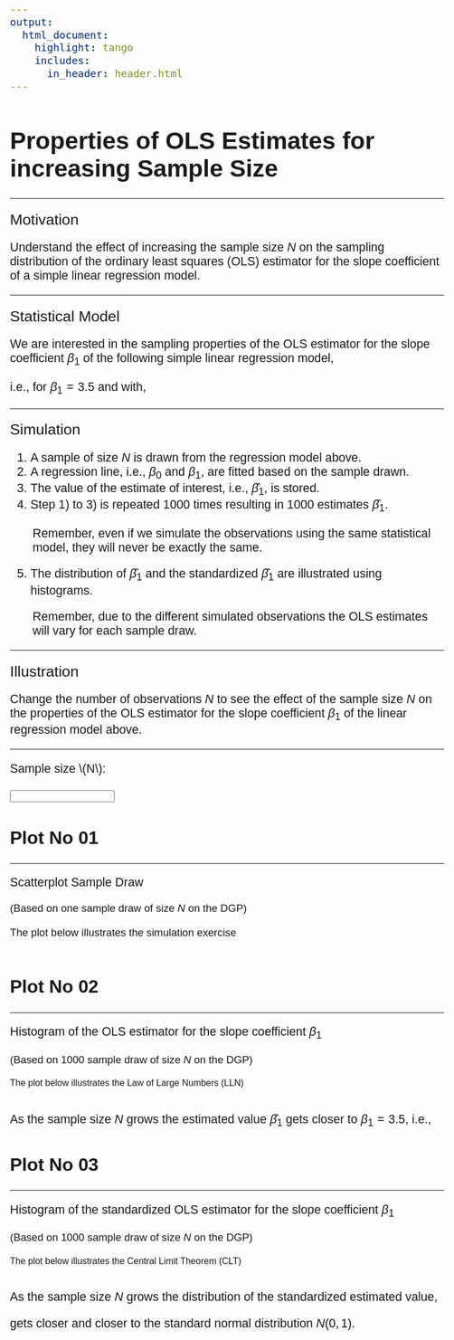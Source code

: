 ```yaml
---
output:
  html_document:
    highlight: tango
    includes:
      in_header: header.html
---
```


<!--..........................................................................-->
<!--..........................................................................-->

<style>

body{
  font-family: Helvetica;
  font-size: 16pt;
}

/* UoH logo */
.logos {
 background-color: #003f75;
 color: white;
 font-family: Arial Nova Cond Light;
 font-size: 24pt;
}



/* Slider input */
/* https://developer.mozilla.org/en-US/docs/Web/HTML/Element/input/range */
datalist {
  display: flex;
  flex-direction: column;
  justify-content: space-between;
  writing-mode: vertical-lr;
  width: 1000px;
}

input[type="range"] {
  width: 1000px;
}





.slider.slider-horizontal{
  /* width:400px; sample value - set it as you like*/
  width:100%; /* sample value - set it as you like*/
}

/*
.jumbotron{
  margin-top:20px;
}
*/

div#top.jumbotron{
  margin-top:100px;
}

</style>

<!--..........................................................................-->
<!--..........................................................................-->

# Properties of OLS Estimates for increasing Sample Size {.tabset .tabset-pills}

<hr>

<!--..........................................................................-->
<span style="font-size: 20pt">Motivation</span>

Understand the effect of increasing the sample size $N$ on the sampling distribution of the ordinary least squares (OLS) estimator for the slope coefficient of a simple linear regression model.

<hr>
  
<!--..........................................................................-->
<span style="font-size: 20pt">Statistical Model</span>

<!-- This illustrations shows the sampling properties of the OLS estimator for the slope coefficient $\beta_1$ of the following linear regression model -->

We are interested in the sampling properties of the OLS estimator for the slope coefficient $\beta_1$ of the following simple linear regression model,

\begin{align}
Y_i &= -2 + 3.5 X_i + u_i,
\end{align}

i.e., for $\beta_1 = 3.5$ and with,

\begin{align}
X_i &\sim N\left(0,10\right), \\
u_i &\sim N\left(0,10\right).
\end{align}

<!-- Change the number of observations $N$ to see the effect of the sample size $N$ on the properties of the OLS estimator for the slope coefficient $\beta_1$ of the linear regression model above. -->

<hr>

<!--..........................................................................-->
<span style="font-size: 20pt">Simulation</span>

1) A sample of size $N$ is drawn from the regression model above.
2) A regression line, i.e., $\beta_0$ and $\beta_1$, are fitted based on the sample drawn.
3) The value of the estimate of interest, i.e., $\widehat{\beta}_1$, is stored.
4) Step 1) to 3) is repeated $1000$ times resulting in $1000$ estimates $\widehat{\beta}_1$.

<p style="margin-left: 40px;">Remember, even if we simulate the observations using the same statistical model, they will never be exactly the same.<p>

5) The distribution of $\widehat{\beta}_1$ and the standardized $\widehat{\beta}_1$ are illustrated using histograms.

<p style="margin-left: 40px;">Remember, due to the different simulated observations the OLS estimates will vary for each sample draw.<p>

<hr>

<!--..........................................................................-->
<span style="font-size: 20pt">Illustration</span>

Change the number of observations $N$ to see the effect of the sample size $N$ on the properties of the OLS estimator for the slope coefficient $\beta_1$ of the linear regression model above.

<hr>



````{=html}

<div class="container">

  <div class="row">
  
    <div class="col-sm-4">
    
      <div class="jumbotron">
      
        <!--..........................................................................-->
        <!-- <span style="font-size: 20pt">Sample Size</span> -->

        <!-- <span style='font-size: 16pt;'>Change the sample size \(N\) using the slider:</span> -->
        
        <span style='font-size: 16pt;'>Sample size \(N\):</span>
        
        <br>
        
        <br>
        
        <!-- <h3>Change Parameters</h3> -->
        
        <input id="ex6" type="text" data-slider-min="1" data-slider-max="100" data-slider-step="1" data-slider-value="10"/>
        
      </div>
      
    </div>
    
    <div class="col-sm-8">

      <div class="jumbotron">
      
        <!-- <h3>Check the Effects</h3> -->
        
        <!-- <img src="plot_01_N10.svg" alt="" id="img01"> -->
        
````        



<!--..........................................................................-->
## Plot No 01

<hr>

<span style="font-size: 16pt">Scatterplot Sample Draw</span>

<span style='font-size: 14pt;'>(Based on one sample draw of size $N$ on the DGP)</span>

<span style='font-size: 14pt;'>The plot below illustrates the simulation exercise</span>

<!-- <span style='font-size: 12pt;'>The plot below illustrates the simulation exercise</span> -->

<center>
  
  <img src="plot_01_N10.svg" alt="" id="img01">
  
</center>

<!-- Monte Carlo Experiment: -->

<!-- <span style='font-size: 16pt; text-decoration: underline'>Monte Carlo Experiment</span><span style='font-size: 16pt'>:</span> -->

<!-- 1) A sample of size $N$ is drawn from the DGP. -->
<!-- 2) A regression line, i.e., $\beta_0$ and $\beta_1$, is fitted based on the sample. -->
<!-- 3) The value of estimate, i.e., $\widehat{\beta}_1$ is stored. -->
<!-- 4) Step 1)-3) is repeated $1000$ times resulting in $1000$ estimates $\widehat{\beta}_1$. -->
<!-- 5) The distribution of $\widehat{\beta}_1$ are illustrated using histograms (see Plot No 02 and No 03). -->



<!--..........................................................................-->
## Plot No 02

<hr>

<span style='font-size: 16pt;'>Histogram of the OLS estimator for the slope coefficient $\beta_1$</span>

<span style='font-size: 14pt;'>(Based on 1000 sample draw of size $N$ on the DGP)</span>

<span style='font-size: 12pt;'>The plot below illustrates the Law of Large Numbers (LLN)</span>

<center>
  
  <img src="plot_02_N10.svg" alt="" id="img02">
  
</center>

As the sample size $N$ grows the estimated value $\widehat{\beta}_1$ gets closer to $\beta_1=3.5$, i.e.,

\begin{align*}
\widehat{\beta}_1 \overset{p}{\to} \beta_1 .
\end{align*}



<!--..........................................................................-->
## Plot No 03

<hr>

<span style='font-size: 16pt;'>Histogram of the standardized OLS estimator for the slope coefficient $\beta_1$</span>

<span style='font-size: 14pt;'>(Based on 1000 sample draw of size $N$ on the DGP)</span>

<span style='font-size: 12pt;'>The plot below illustrates the Central Limit Theorem (CLT)</span>

<center>

  <img src="plot_03_N10.svg" alt="" id="img03">
  
</center>

<!-- As the sample size $N$ grows the distribution of the standardized estimated value $\widehat{\beta}_1$ gets closer to the standard normal distribution $N\left(0, 1\right)$. -->

As the sample size $N$ grows the distribution of the standardized estimated value, 

\begin{align*}
z_{\widehat{\beta}_1} = \frac{\widehat{\beta}_1^* - \beta_1}{\sigma_{\widehat{\beta_1}}},
\end{align*}

gets closer and closer to the standard normal distribution $N\left(0, 1\right)$.

<!-- \begin{align*} -->
<!-- \widehat{\beta}_1 \overset{d}{\to} N\left(\beta_1 , \sigma_{\widehat{\beta}_1}^{2} \right). -->
<!-- \end{align*} -->

      
        
````{=html}        
        
      </div>

    </div>
    
  </div>
  
</div>

````















<!--..........................................................................-->
<!--..........................................................................--> 
<!-- THIS IS THE END --> 

<!-- Include script -->
<script src="https://cdnjs.cloudflare.com/ajax/libs/bootstrap-slider/10.0.0/bootstrap-slider.min.js"></script>
<script>

//var slider = new Slider("#ex6", {
//  tooltip: 'always'
//});

var slider = new Slider("#ex6", { tooltip: 'always' });
slider.on("slide", function(sliderValue) {
//document.getElementById("ex6SliderVal").textContent = sliderValue;
document.getElementById("img01").setAttribute("src", "plot_01_N" + sliderValue + ".svg");
document.getElementById("img02").setAttribute("src", "plot_02_N" + sliderValue + ".svg");
document.getElementById("img03").setAttribute("src", "plot_03_N" + sliderValue + ".svg");
});

</script>

